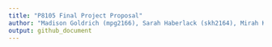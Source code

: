 ```yaml
---
title: "P8105 Final Project Proposal"
author: "Madison Goldrich (mpg2166), Sarah Haberlack (skh2164), Mirah Koota (msk2265), Teresa Moore (tem2171)"
output: github_document
---
```




